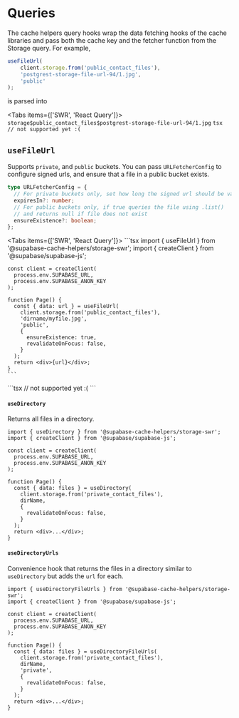 
# Queries

The cache helpers query hooks wrap the data fetching hooks of the cache libraries and pass both the cache key and the fetcher function from the Storage query. For example,

```ts
useFileUrl(
    client.storage.from('public_contact_files'),
    'postgrest-storage-file-url-94/1.jpg',
    'public'
);
```
is parsed into

<Tabs items={['SWR', 'React Query']}>
  <Tab>
    ```
    storage$public_contact_files$postgrest-storage-file-url-94/1.jpg
    ```
  </Tab>
  <Tab>
    ```tsx
    // not supported yet :(
    ```
  </Tab>
</Tabs>

## `useFileUrl`

Supports `private`, and `public` buckets. You can pass `URLFetcherConfig` to configure signed urls, and ensure that a file in a public bucket exists.

```ts
type URLFetcherConfig = {
  // For private buckets only, set how long the signed url should be valid
  expiresIn?: number;
  // For public buckets only, if true queries the file using .list()
  // and returns null if file does not exist
  ensureExistence?: boolean;
};
```

<Tabs items={['SWR', 'React Query']}>
  <Tab>
    ```tsx
    import { useFileUrl } from '@supabase-cache-helpers/storage-swr';
    import { createClient } from '@supabase/supabase-js';

    const client = createClient(
      process.env.SUPABASE_URL,
      process.env.SUPABASE_ANON_KEY
    );

    function Page() {
      const { data: url } = useFileUrl(
        client.storage.from('public_contact_files'),
        'dirname/myfile.jpg',
        'public',
        {
          ensureExistence: true,
          revalidateOnFocus: false,
        }
      );
      return <div>{url}</div>;
    }
    ```
  </Tab>
  <Tab>
    ```tsx
    // not supported yet :(
    ```
  </Tab>
</Tabs>

#### `useDirectory`

Returns all files in a directory.

```tsx
import { useDirectory } from '@supabase-cache-helpers/storage-swr';
import { createClient } from '@supabase/supabase-js';

const client = createClient(
  process.env.SUPABASE_URL,
  process.env.SUPABASE_ANON_KEY
);

function Page() {
  const { data: files } = useDirectory(
    client.storage.from('private_contact_files'),
    dirName,
    {
      revalidateOnFocus: false,
    }
  );
  return <div>...</div>;
}
```

#### `useDirectoryUrls`

Convenience hook that returns the files in a directory similar to `useDirectory` but adds the `url` for each.

```tsx
import { useDirectoryFileUrls } from '@supabase-cache-helpers/storage-swr';
import { createClient } from '@supabase/supabase-js';

const client = createClient(
  process.env.SUPABASE_URL,
  process.env.SUPABASE_ANON_KEY
);

function Page() {
  const { data: files } = useDirectoryFileUrls(
    client.storage.from('private_contact_files'),
    dirName,
    'private',
    {
      revalidateOnFocus: false,
    }
  );
  return <div>...</div>;
}
```
